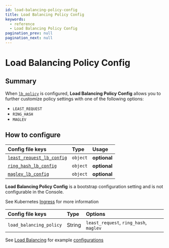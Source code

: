 ```yaml
---
id: load-balancing-policy-config
title: Load Balancing Policy Config
keywords:
  - reference
  - Load Balancing Policy Config
pagination_prev: null
pagination_next: null
---
```



# Load Balancing Policy Config

## Summary

When [`lb_policy`](/docs/reference/routes/load-balancing#load-balancing-policy) is configured, **Load Balancing Policy Config** allows you to further customize policy settings with one of the following options:

- `LEAST_REQUEST`
- `RING_HASH`
- `MAGLEV`

## How to configure

<Tabs>
<TabItem value="Core" label="Core">

| **Config file keys** | **Type** | **Usage** |
| :-- | :-- | :-- |
| [`least_request_lb_config`](https://www.envoyproxy.io/docs/envoy/latest/api-v3/config/cluster/v3/cluster.proto#envoy-v3-api-msg-config-cluster-v3-cluster-leastrequestlbconfig) | `object` | **optional** |
| [`ring_hash_lb_config`](https://www.envoyproxy.io/docs/envoy/latest/api-v3/config/cluster/v3/cluster.proto#config-cluster-v3-cluster-ringhashlbconfig) | `object` | **optional** |
| [`maglev_lb_config`](https://www.envoyproxy.io/docs/envoy/latest/api-v3/config/cluster/v3/cluster.proto#envoy-v3-api-msg-config-cluster-v3-cluster-maglevlbconfig) | `object` | **optional** |

</TabItem>
<TabItem value="Enterprise" label="Enterprise">

**Load Balancing Policy Config** is a bootstrap configuration setting and is not configurable in the Console.

</TabItem>
<TabItem value="Kubernetes" label="Kubernetes">

See Kubernetes [Ingress](/docs/deploy/k8s/ingress#load-balancing) for more information

</TabItem>
<TabItem value="Enterprise via Terraform" label="Enterprise via Terraform">

| **Config file keys**    | **Type** | **Options**                            |
| :---------------------- | :------- | :------------------------------------- |
| `load_balancing_policy` | String   | `least_request`, `ring_hash`, `maglev` |

</TabItem>
</Tabs>

See [Load Balancing](/docs/capabilities/routing) for example [configurations](/docs/capabilities/routing#load-balancing-method)
